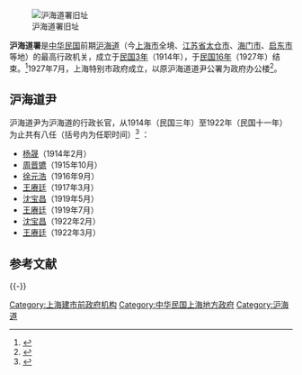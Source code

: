 [[File:Shanghai_Tebieshi_Zhengfu_Jiuzhi.jpg|沪海道署旧址]]

'''沪海道署'''是[[中华民国|中华民国]]前期[[沪海道|沪海道]]（今[[上海市|上海市]]全境、[[江苏省|江苏省]][[太仓市|太仓市]]、[[海门市|海门市]]、[[启东市|启东市]]等地）的最高行政机关，成立于[[民国3年|民国3年]]（1914年），于[[民国16年|民国16年]]（1927年）结束。<ref>{{Cite web |url=http://www.shtong.gov.cn/newsite/node2/node2247/node4565/node79149/node79155/userobject1ai103362.html |title=上海市建市前政府机构 |access-date=2019-04-15 |archive-date=2011-08-05 |archive-url=https://web.archive.org/web/20110805003740/http://www.shtong.gov.cn/newsite/node2/node2247/node4565/node79149/node79155/userobject1ai103362.html |dead-url=no }}</ref>1927年7月，上海特别市政府成立，以原沪海道道尹公署为政府办公楼<ref>{{cite news |title=(一)　枫林桥的由来 |url=http://www.shtong.gov.cn/Newsite/node2/node4/node2249/xuhui/node38938/node38942/node63563/userobject1ai53290.html |accessdate=2021-01-01 |archive-date=2016-04-26 |archive-url=https://web.archive.org/web/20160426005240/http://www.shtong.gov.cn/Newsite/node2/node4/node2249/xuhui/node38938/node38942/node63563/userobject1ai53290.html |dead-url=no }}</ref>。

==沪海道尹==
沪海道尹为沪海道的行政长官，从1914年（民国三年）至1922年（民国十一年）为止共有八任（括号内为任职时间）<ref>{{Cite web |url=http://www.shtong.gov.cn/newsite/node2/node2245/node4530/node22809/node60837/userobject1ai53089.html |title=中华民国人物表（出自《上海旧政权建置志》 |accessdate=2019-04-15 |archive-date=2016-03-27 |archive-url=https://web.archive.org/web/20160327084319/http://www.shtong.gov.cn/Newsite/node2/node2245/node4530/node22809/node60837/userobject1ai53089.html |dead-url=no }}</ref>
：
* [[杨晟|杨晟]]（1914年2月）
* [[周晋镳|周晋镳]]（1915年10月）
* [[徐元浩|徐元浩]]（1916年9月）
* [[王赓廷|王赓廷]]（1917年3月）
* [[沈宝昌|沈宝昌]]（1919年5月）
* [[王赓廷|王赓廷]]（1919年7月）
* [[沈宝昌|沈宝昌]]（1922年2月）
* [[王赓廷|王赓廷]]（1922年3月）

== 参考文献 ==
{{Reflist}}

{{-}}
{{Serial|先前機關|[[上海观察使公署|上海观察使公署]]|[[上海|上海]][[最高行政机关|最高行政机关]]<br />[[民国3年|民国3年]](1914年)－[[民国16年|民国16年]](1927年)|後繼機關|[[淞沪商埠督办公署|淞沪商埠督办公署]]}}
{{上海市市长}}
{{上海市文物保护单位}}

[[Category:上海建市前政府机构|Category:上海建市前政府机构]]
[[Category:中华民国上海地方政府|Category:中华民国上海地方政府]]
[[Category:沪海道|Category:沪海道]]

{{SH-stub}}